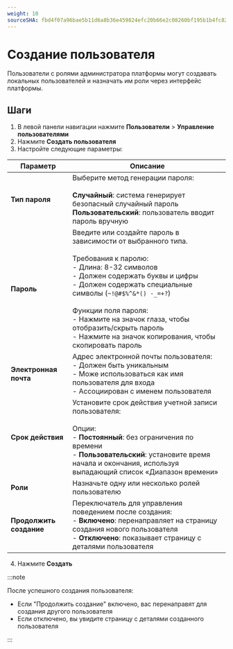 ```yaml
---
weight: 10
sourceSHA: fbd4f07a96bae5b11d6a8b36e459824efc20b66e2c08260bf195b1b4fc821098
---
```


# Создание пользователя

Пользователи с ролями администратора платформы могут создавать локальных пользователей и назначать им роли через интерфейс платформы.

## Шаги

1. В левой панели навигации нажмите **Пользователи** > **Управление пользователями**
2. Нажмите **Создать пользователя**
3. Настройте следующие параметры:

| Параметр             | Описание                                                                                                                                                                                                                                                                                                                                                     |
| --------------------- | ------------------------------------------------------------------------------------------------------------------------------------------------------------------------------------------------------------------------------------------------------------------------------------------------------------------------------------------------------------- |
| **Тип пароля**       | Выберите метод генерации пароля:<br /><br />**Случайный**: система генерирует безопасный случайный пароль<br />**Пользовательский**: пользователь вводит пароль вручную                                                                                                                                                                                      |
| **Пароль**           | Введите или создайте пароль в зависимости от выбранного типа.<br /><br />Требования к паролю:<br />- Длина: 8-32 символов<br />- Должен содержать буквы и цифры<br />- Должен содержать специальные символы (`~!@#$%^&*() -_=+?`)<br /><br />Функции поля пароля:<br />- Нажмите на значок глаза, чтобы отобразить/скрыть пароль<br />- Нажмите на значок копирования, чтобы скопировать пароль |
| **Электронная почта**| Адрес электронной почты пользователя:<br />- Должен быть уникальным<br />- Може использоваться как имя пользователя для входа<br />- Ассоциирован с именем пользователя                                                                                                                                                                                                                                          |
| **Срок действия**    | Установите срок действия учетной записи пользователя:<br /><br />Опции:<br />- **Постоянный**: без ограничения по времени<br />- **Пользовательский**: установите время начала и окончания, используя выпадающий список «Диапазон времени»                                                                                                                                                               |
| **Роли**             | Назначьте одну или несколько ролей пользователю                                                                                                                                                                                                                                                                                                              |
| **Продолжить создание** | Переключатель для управления поведением после создания:<br />- **Включено**: перенаправляет на страницу создания нового пользователя<br />- **Отключено**: показывает страницу с деталями пользователя                                                                                                                                                          |

4. Нажмите **Создать**

:::note

После успешного создания пользователя:

- Если "Продолжить создание" включено, вас перенаправят для создания другого пользователя
- Если отключено, вы увидите страницу с деталями созданного пользователя

:::
